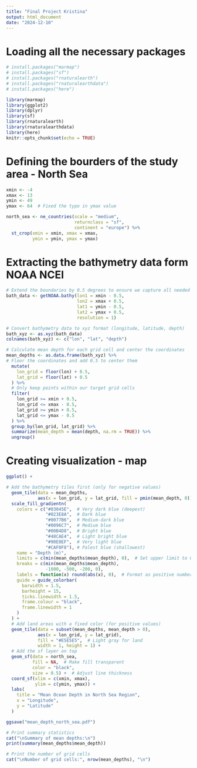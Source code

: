 ```yaml
---
title: "Final Project Kristina"
output: html_document
date: "2024-12-10"
---
```



# Loading all the necessary packages
```r
# install.packages("marmap")
# install.packages("sf")
# install.packages("rnaturalearth")
# install.packages("rnaturalearthdata")
# install.packages("here")

library(marmap)
library(ggplot2)
library(dplyr)
library(sf)
library(rnaturalearth)
library(rnaturalearthdata)
library(here)
knitr::opts_chunk$set(echo = TRUE)
```

# Defining the bourders of the study area - North Sea 
```r
xmin <- -4
xmax <- 13
ymin <- 49
ymax <- 64  # Fixed the typo in ymax value

north_sea <- ne_countries(scale = "medium", 
                          returnclass = "sf",
                          continent = "europe") %>%
  st_crop(xmin = xmin, xmax = xmax, 
          ymin = ymin, ymax = ymax)
```

# Extracting the bathymetry data form NOAA NCEI
```r
# Extend the boundaries by 0.5 degrees to ensure we capture all needed data
bath_data <- getNOAA.bathy(lon1 = xmin - 0.5,
                           lon2 = xmax + 0.5,
                           lat1 = ymin - 0.5,
                           lat2 = ymax + 0.5,
                           resolution = 1)

# Convert bathymetry data to xyz format (longitude, latitude, depth)
bath_xyz <- as.xyz(bath_data)
colnames(bath_xyz) <- c("lon", "lat", "depth")

# Calculate mean depth for each grid cell and center the coordinates
mean_depths <- as.data.frame(bath_xyz) %>%
# Floor the coordinates and add 0.5 to center them
  mutate(
    lon_grid = floor(lon) + 0.5,
    lat_grid = floor(lat) + 0.5
  ) %>%
  # Only keep points within our target grid cells
  filter(
    lon_grid >= xmin + 0.5,
    lon_grid <= xmax - 0.5,
    lat_grid >= ymin + 0.5,
    lat_grid <= ymax - 0.5
  ) %>%
  group_by(lon_grid, lat_grid) %>%
  summarize(mean_depth = mean(depth, na.rm = TRUE)) %>%
  ungroup()
```


# Creating visualization - map
```r
ggplot() +

# Add the bathymetry tiles first (only for negative values)
  geom_tile(data = mean_depths, 
            aes(x = lon_grid, y = lat_grid, fill = pmin(mean_depth, 0))) +
  scale_fill_gradientn(
    colors = c("#03045E",  # Very dark blue (deepest)
               "#023E8A",  # Dark blue
               "#0077B6",  # Medium-dark blue
               "#0096C7",  # Medium blue
               "#00B4D8",  # Bright blue
               "#48CAE4",  # Light bright blue
               "#90E0EF",  # Very light blue
               "#CAF0F8"), # Palest blue (shallowest)
    name = "Depth (m)",
    limits = c(min(mean_depths$mean_depth), 0),  # Set upper limit to 0
    breaks = c(min(mean_depths$mean_depth),
               -1000, -500, -200, 0),
    labels = function(x) round(abs(x), 0),  # Format as positive numbers
    guide = guide_colorbar(
      barwidth = 1.5,
      barheight = 15,
      ticks.linewidth = 1.5,
      frame.colour = "black",
      frame.linewidth = 1
    )
  ) +
  # Add land areas with a fixed color (for positive values)
  geom_tile(data = subset(mean_depths, mean_depth > 0), 
            aes(x = lon_grid, y = lat_grid), 
            fill = "#E5E5E5",  # Light gray for land
            width = 1, height = 1) +
  # Add the sf layer on top
  geom_sf(data = north_sea,
          fill = NA,  # Make fill transparent
          color = "black",
          size = 0.5) +  # Adjust line thickness
  coord_sf(xlim = c(xmin, xmax), 
           ylim = c(ymin, ymax)) +
  labs(
    title = "Mean Ocean Depth in North Sea Region",
    x = "Longitude",
    y = "Latitude"
  ) 
```


```r
ggsave("mean_depth_north_sea.pdf")

# Print summary statistics
cat("\nSummary of mean depths:\n")
print(summary(mean_depths$mean_depth))

# Print the number of grid cells
cat("\nNumber of grid cells:", nrow(mean_depths), "\n")
```